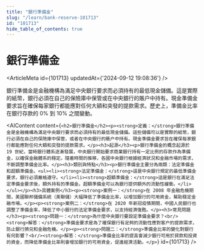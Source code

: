```yaml
---
title: "銀行準備金"
slug: "/learn/bank-reserve-101713"
id: "101713"
hide_table_of_contents: true
---
```



# 銀行準備金

<ArticleMeta id={101713} updatedAt={'2024-09-12 19:08:36'} />
<div className='border-solid border-b border-t-0 my-4 border-[var(--ifm-color-gray-300)]' />

銀行準備金是金融機構為滿足中央銀行要求而必須持有的最低現金儲備。這是實際的紙幣，銀行必須在自己的保險庫中保管或在中央銀行的賬户中持有。現金準備金要求旨在確保每家銀行都能應對任何大額和突發的提款需求。歷史上，準備金比率在銀行存款的 0% 到 10% 之間變動。

<AIContent content={`<h2>銀行準備金</h2><p><strong>定義：</strong>銀行準備金是金融機構為滿足中央銀行要求而必須持有的最低現金儲備。這些儲備可以是實際的紙幣，銀行必須在自己的保險庫中保管，或者在中央銀行的賬户中持有。現金準備金要求旨在確保每家銀行都能應對任何大額和突發的提款需求。</p><h3>起源</h3><p>銀行準備金的概念起源於 19 世紀，當時銀行體系逐漸發展，中央銀行開始要求商業銀行持有一定比例的存款作為準備金，以確保金融體系的穩定。隨着時間的推移，各國中央銀行根據經濟狀況和金融市場的需求，不斷調整準備金比率。</p><h3>類別與特點</h3><p>銀行準備金主要分為兩類：法定準備金和超額準備金。<ul><li><strong>法定準備金：</strong>這是中央銀行規定的最低準備金要求，銀行必須嚴格遵守。</li><li><strong>超額準備金：</strong>這是銀行在滿足法定準備金要求後，額外持有的準備金。超額準備金可以為銀行提供額外的流動性緩衝。</li></ul></p><h3>具體案例</h3><p><strong>案例一：</strong>在 2008 年金融危機期間，美國聯邦儲備系統（美聯儲）大幅降低了準備金比率，以增加銀行的可用資金，幫助穩定金融市場。</p><p><strong>案例二：</strong>在 2020 年新冠疫情期間，中國人民銀行也調整了準備金率，降低了中小銀行的法定準備金要求，以支持經濟復甦。</p><h3>常見問題</h3><p><strong>問題一：</strong>為什麼中央銀行要設定準備金要求？<br/><strong>解答：</strong>準備金要求是為了確保銀行有足夠的流動性應對客户的提款需求，防止銀行擠兑和金融危機。</p><p><strong>問題二：</strong>準備金比率的變化對銀行有何影響？<br/><strong>解答：</strong>準備金比率的提高會減少銀行可用於貸款和投資的資金，而降低準備金比率則會增加銀行的可用資金，促進經濟活動。</p>`} id={101713} />
